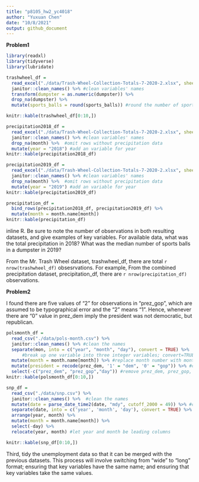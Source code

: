 ```yaml
---
title: "p8105_hw2_yc4018"
author: "Yuxuan Chen"
date: "10/8/2021"
output: github_document
---
```

**Problem1**
```r
library(readxl)
library(tidyverse)
library(lubridate)
```

```r
trashwheel_df = 
  read_excel("./data/Trash-Wheel-Collection-Totals-7-2020-2.xlsx", sheet = "Mr. Trash Wheel", range = "A2:N535") %>% #Read the excel file
  janitor::clean_names() %>% #clean variables' names
  transform(dumpster = as.numeric(dumpster)) %>% 
  drop_na(dumpster) %>% 
  mutate(sports_balls = round(sports_balls)) #round the number of sports balls to the nearest integer

knitr::kable(trashwheel_df[0:10,])
```

```r
precipitation2018_df = 
  read_excel("./data/Trash-Wheel-Collection-Totals-7-2020-2.xlsx", sheet = "2018 Precipitation", range = "A2:B15") %>% 
  janitor::clean_names() %>% #clean variables' names
  drop_na(month) %>%  #omit rows without precipitation data
  mutate(year = "2018") #add an variable for year
knitr::kable(precipitation2018_df)

precipitation2019_df = 
  read_excel("./data/Trash-Wheel-Collection-Totals-7-2020-2.xlsx", sheet = "2019 Precipitation", range = "A2:B15") %>% 
  janitor::clean_names() %>% #clean variables' names
  drop_na(month) %>%  #omit rows without precipitation data
  mutate(year = "2019") #add an variable for year
knitr::kable(precipitation2019_df)

precipitation_df = 
  bind_rows(precipitation2018_df, precipitation2019_df) %>% 
  mutate(month = month.name[month])
knitr::kable(precipitation_df)

```

inline R. Be sure to note the number of observations in both resulting datasets, and give examples of key variables. For available data, what was the total precipitation in 2018? What was the median number of sports balls in a dumpster in 2019?

From the Mr. Trash Wheel dataset, trashwheel_df, there are total `r nrow(trashwheel_df)` obsesrvations. For example, 
From the combined precipitation dataset, precipitation_df, there are `r nrow(precipitation_df)` observations.


**Problem2**

I found there are five values of "2" for observations in "prez_gop", which are assumed to be typographical error and the "2" means "1". Hence, whenever there are "0" value in prez_dem imply the president was not democratic, but republican.
```r
polsmonth_df = 
  read_csv("./data/pols-month.csv") %>% 
  janitor::clean_names() %>% #clean the names
  separate(mon, into = c("year", "month", "day"), convert = TRUE) %>% 
      #break up one variable into three integer variables; convert=TRUE: detects column classes
  mutate(month = month.name[month]) %>% #replace month number with month name
  mutate(president = recode(prez_dem, '1' = "dem", '0' = "gop")) %>% #create president variable taking values gop and dem
  select(-c("prez_dem", "prez_gop","day")) #remove prez_dem, prez_gop, day variable
knitr::kable(polsmonth_df[0:10,])
```

```r
snp_df = 
  read_csv("./data/snp.csv") %>% 
  janitor::clean_names() %>%  #clean the names
  mutate(date = parse_date_time2(date, "mdy", cutoff_2000 = 49)) %>% #change date-time format
  separate(date, into = c('year', 'month', 'day'), convert = TRUE) %>% 
  arrange(year, month) %>% 
  mutate(month = month.name[month]) %>% 
  select(-day) %>% 
  relocate(year, month) #let year and month be leading columns

knitr::kable(snp_df[0:10,]) 
```

Third, tidy the unemployment data so that it can be merged with the previous datasets. This process will involve switching from “wide” to “long” format; ensuring that key variables have the same name; and ensuring that key variables take the same values.
